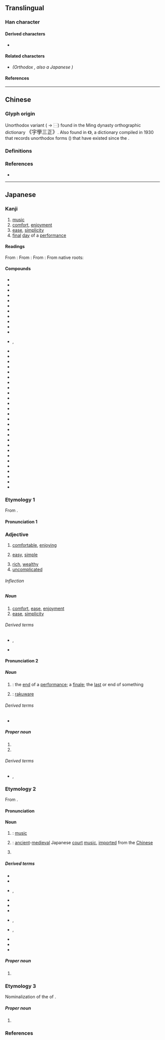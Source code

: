 {{also|樂|乐}}
{{character info/new}}
==Translingual==
{{Han simplified forms|樂|楽|乐}}

===Han character===
{{Han char|rn=75|rad=木|as=09|sn=13|four=32904|canj=IOD,XIOD|ids=}}

====Derived characters====
* {{l|mul|[[𭢫]], [[檪]], [[𭶒]], [[䃯]], [[𮝩]], [[𮣏]], [[𪴞]], [[𣛙]], [[薬]]}}

====Related characters====
* {{l|mul|[[樂]]}} ''(Orthodox {{w|Traditional Chinese|traditional form}}, also a Japanese {{w|kyūjitai}})''

====References====
{{Han ref|kx=0542.191|dkj=15213|dj=0930.200|hdz=80020.140|uh=697D}}

----

==Chinese==

===Glyph origin===
Unorthodox variant {{Han simp|樂|nocap=y}} ({{l|zh|𢆶}} → ⿱{{l|zh|[[丷]][[八]]}}) found in the Ming dynasty orthographic dictionary <big>《字學三正》</big>.<!-- Refer http://dict.variants.moe.edu.tw/variants/rbt/word_attribute.rbt?quote_code=QTAyMDE2LTAwMw#33 --> Also found in 《{{w2|zh|宋元以來俗字譜}}》, a {{w|Variant Chinese character|variant forms}} dictionary compiled in 1930 that records unorthodox forms ({{l|zh|俗字}}) that have existed since the {{w|Song dynasty}}.

===Definitions===
{{zh-see|樂}}

===References===
* {{R:twedu|A02016-003#33}}

----

==Japanese==
{{ja-kanji forms|楽|樂}}

===Kanji===
{{ja-kanji|grade=2|rs=木09|kyu=樂}}

# [[music]]
# [[comfort]], [[enjoyment]]
# [[ease]], [[simplicity]]
# [[final]] [[day]] of a [[performance]]

====Readings====
From {{w|Middle Chinese}} {{ltc-l|樂|id=1}}:
{{ja-readings
|goon=ぎょう<げう
|kanon=ごう<がう
}}
From {{w|Middle Chinese}} {{ltc-l|樂|id=2|[[music]], [[sing]]ing}}:
{{ja-readings
|goon=がく
|kanon=がく
}}
From {{w|Middle Chinese}} {{ltc-l|樂|id=3|[[comfort]], [[ease]]}}:
{{ja-readings
|goon=らく
|kanon=らく
|kanyoon=ろう<らう
}}
From native {{w|Japanese_language|Japanese}} roots:
{{ja-readings
|kun=この-む, かな-でる, たの-し.い, たの-しむ, たの-しみ
|nanori=ささ, もと, よし
}}

====Compounds====
{{der-top|Compounds}}
* {{ja-r|楽楽|らくらく}}
* {{ja-r|楽器|がっき}}
* {{ja-r|楽章|がくしょう}}
* {{ja-r|楽団|がくだん}}
* {{ja-r|楽%府|がく%ふ}}
* {{ja-r|楽%譜|がく%ふ}}
* {{ja-r|楽園|らくえん}}
* {{ja-r|楽観|らっかん}}
* {{ja-r|楽勝|らくしょう}}
* {{ja-r|楽天|らくてん|[[optimism]]}}
* {{ja-r|安楽|あんらく}}
* {{ja-r|逸楽|いつらく|rom=-}}, {{ja-r|佚楽|いつらく}}
* {{ja-r|快楽|かいらく}}
* {{ja-r|享楽|きょうらく}}
* {{ja-r|快%楽|け%らく}}
* {{ja-r|行楽|こうらく}}
* {{ja-r|後楽|こうらく}}
* {{ja-r|極楽|ごくらく}}
* {{ja-r|娯%楽|ご%らく}}
* {{ja-r|道楽|どうらく}}
* {{ja-r|伯楽|はくらく}}
* {{ja-r|右%楽|う%がく}}
* {{ja-r|音楽|おんがく|[[music]]}}
* {{ja-r|雅%楽|が%がく}}
* {{ja-r|器%楽|き%がく}}
* {{ja-r|五%楽|ご%がく}}
* {{ja-r|左%楽|さ%がく}}
* {{ja-r|昇楽|しょうがく}}
* {{ja-r|声楽|せいがく}}
* {{ja-r|奏楽|そうがく}}
* {{ja-r|舞%楽|ぶ%がく|[[music]] for [[traditional]] [[court]] [[dances]]}}
* {{ja-r|気%楽|き%らく}}
* {{ja-r|五%楽|ご%らく}}
* {{ja-r|楽府|がふ}}
* {{ja-r|神楽|かぐら|[[kagura]]}}
* {{ja-r|独楽|こま}}
* {{ja-r|催馬楽|^さいばら}}
* {{ja-r|伯楽|ばくろう}}
* {{ja-r|安楽|やすらい}}
{{der-bottom}}

===Etymology 1===
{{ja-kanjitab|yomi=o|らく}}

From {{bor|ja|ltc|sort=らく|-}} {{ltc-l|樂|id=3}}.

====Pronunciation 1====
{{ja-pron|yomi=o|らく|acc=2|acc_ref=DJR,NHK}}

===Adjective===
{{ja-adj|kyu=樂|infl=na|らく}}

# [[comfortable]], [[enjoying]]
#: {{syn|ja|安楽|tr=anraku}}
# [[easy]], [[simple]]
#: {{ja-usex|人生は'''楽'''ではない。|じんせい は '''らく''' で は ない。|Life is not '''easy'''.}}
# [[rich]], [[wealthy]]
# [[uncomplicated]]

======Inflection======
{{ja-na|らく}}

=====Noun=====
{{ja-noun|kyu=樂|らく}}

# [[comfort]], [[ease]], [[enjoyment]]
# [[ease]], [[simplicity]]

======Derived terms======
* {{ja-r|千秋%楽|せんしゅう%らく|rom=-}}, {{ja-r|千穐%楽|せんしゅう%らく}}
* {{ja-r|能楽|のうらく}}

====Pronunciation 2====
{{ja-pron|yomi=o|らく|acc=1|acc_ref=DJR,NHK}}

=====Noun=====
{{ja-noun|kyu=樂|らく}}

# {{short for|lang=ja|千秋楽|tr=senshūraku|nodot=1}}: the [[end]] of a [[performance]]; a [[finale]]; the [[last]] or end of something
# {{short for|lang=ja|楽焼き|tr=Raku-yaki|nodot=1|sort=らく}}: [[rakuware]]

======Derived terms======
* {{ja-r|楽%日|らく%び}}

=====Proper noun=====
{{ja-pos|proper|kyu=樂|らく}}

# {{given name|lang=ja|sort=らく|A=a|nodot=1|male|or=female}}
# {{surname|lang=ja|sort=らく|A=a|nodot=1}}

======Derived terms======
* {{ja-r|楽焼|^らく-やき|rom=-}}, {{ja-r|楽%焼き|^らく%-やき}}

===Etymology 2===
{{ja-kanjitab|yomi=o|がく}}

From {{bor|ja|ltc|sort=かく'|-}} {{ltc-l|樂|id=2}}.

====Pronunciation====
{{ja-pron|yomi=o|がく|acc=1|acc_ref=DJR,NHK,|acc2=0|acc2_ref=NHK}}

====Noun====
{{ja-noun|kyu=樂|がく}}

# {{short for|lang=ja|nocap=1|音楽|tr=ongaku|nodot=1}}: [[music]]
# {{short for|lang=ja|nocap=1|雅楽|tr=[[gagaku]]|nodot=1}}: [[ancient]]-[[medieval]] Japanese [[court]] [[music]], [[import]]ed from the [[Chinese]] ''{{ll|zh|雅樂|yayue}}''
# {{lb|ja|sort=かく'|theater}} {{rfdef|ja}}

=====Derived terms=====
{{der-top}}
* {{ja-r|楽%屋|がく%や}}
* {{ja-r|右方の楽|うほう の がく}}
* {{ja-r|高麗%楽|^こま%-がく|rom=-}}, {{ja-r|狛楽|^こま-がく}}
* {{ja-r|左方の楽|さほう の がく}}
* {{ja-r|室内%楽|しつない%-がく|[[chamber music]]}}
* {{ja-r|能楽|のうがく}}
* {{ja-r|昇り楽|のぼりがく|rom=-}}, {{ja-r|登り楽|のぼりがく}}
* {{ja-r|度羅%楽|^とら%-がく|rom=-}}, {{ja-r|吐羅%楽|^とら%-がく}}
* {{ja-r|邦楽|ほうがく}}
* {{ja-r|道楽|みちがく}}
* {{ja-r|洋楽|ようがく}}
{{der-bottom}}

=====Proper noun=====
{{ja-pos|proper|kyu=樂|がく}}

# {{surname|lang=ja|sort=かく'|A=a|nodot=1}}

===Etymology 3===
{{ja-kanjitab|このみ|yomi=k}}

Nominalization of the {{m|ja|連用形|tr=ren'yōkei||stem or continuative form}} of {{m|ja|好む|tr=konomu||to [[like]], [[prefer]]}}.

=====Proper noun=====
{{ja-pos|proper|kyu=樂|このみ}}

# {{given name|lang=ja|sort=このみ|A=a|nodot=1|female}}

===References===
<references/>